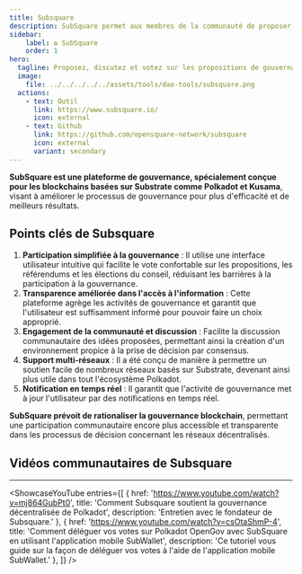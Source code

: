 ```yaml
---
title: Subsquare
description: SubSquare permet aux membres de la communauté de proposer, discuter et voter sur les propositions de gouvernance.
sidebar:
    label: ✪ SubSquare
    order: 1
hero:
  tagline: Proposez, discutez et votez sur les propositions de gouvernance de Polkadot.
  image: 
    file: ../../../../../assets/tools/dao-tools/subsquare.png
  actions:
    - text: Outil
      link: https://www.subsquare.io/
      icon: external
    - text: Github
      link: https://github.com/opensquare-network/subsquare
      icon: external
      variant: secondary
---
```



**SubSquare est une plateforme de gouvernance, spécialement conçue pour les blockchains basées sur Substrate comme Polkadot et Kusama**, visant à améliorer le processus de gouvernance pour plus d'efficacité et de meilleurs résultats.

## Points clés de Subsquare
1. **Participation simplifiée à la gouvernance** : Il utilise une interface utilisateur intuitive qui facilite le vote confortable sur les propositions, les référendums et les élections du conseil, réduisant les barrières à la participation à la gouvernance.
2. **Transparence améliorée dans l'accès à l'information** : Cette plateforme agrège les activités de gouvernance et garantit que l'utilisateur est suffisamment informé pour pouvoir faire un choix approprié.
3. **Engagement de la communauté et discussion** : Facilite la discussion communautaire des idées proposées, permettant ainsi la création d'un environnement propice à la prise de décision par consensus.
4. **Support multi-réseaux** : Il a été conçu de manière à permettre un soutien facile de nombreux réseaux basés sur Substrate, devenant ainsi plus utile dans tout l'écosystème Polkadot.
5. **Notification en temps réel** : Il garantit que l'activité de gouvernance met à jour l'utilisateur par des notifications en temps réel.

**SubSquare prévoit de rationaliser la gouvernance blockchain**, permettant une participation communautaire encore plus accessible et transparente dans les processus de décision concernant les réseaux décentralisés.

## Vidéos communautaires de Subsquare
------------
<ShowcaseYouTube
  entries={[
    {
      href: 'https://www.youtube.com/watch?v=mj864GubPt0',
      title: 'Comment Subsquare soutient la gouvernance décentralisée de Polkadot',
      description: 'Entretien avec le fondateur de Subsquare.'
    },
          {
      href: 'https://www.youtube.com/watch?v=csOtaShmP-4',
      title: 'Comment déléguer vos votes sur Polkadot OpenGov avec SubSquare en utilisant l\'application mobile SubWallet',
      description: 'Ce tutoriel vous guide sur la façon de déléguer vos votes à l\'aide de l\'application mobile SubWallet.'  },
  ]} />